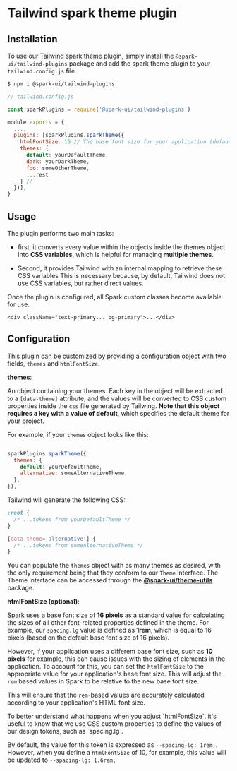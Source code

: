
<Meta title="utils/Tailwind plugins/spark theme" />

# Tailwind spark theme plugin

## Installation

To use our Tailwind spark theme plugin, simply install the `@spark-ui/tailwind-plugins` package and add the spark theme plugin to your `tailwind.config.js` file

```bash
$ npm i @spark-ui/tailwind-plugins
```

```js
// tailwind.config.js

const sparkPlugins = require('@spark-ui/tailwind-plugins')

module.exports = {
  ...,
  plugins: [sparkPlugins.sparkTheme({
    htmlFontSize: 16 // The base font size for your application (default: 16),
    themes: {
      default: yourDefaultTheme,
      dark: yourDarkTheme,
      foo: someOtherTheme,
      ...rest
    } //
  })],
}

```

## Usage

The plugin performs two main tasks:

- first, it converts every value within the objects inside the themes object into **CSS variables**, which is helpful for managing **multiple themes**.

- Second, it provides Tailwind with an internal mapping to retrieve these CSS variables This is necessary because, by default, Tailwind does not use CSS variables, but rather direct values.

Once the plugin is configured, all Spark custom classes become available for use.

```tsx
<div className="text-primary... bg-primary">...</div>
```

## Configuration

This plugin can be customized by providing a configuration object with two fields, `themes` and `htmlFontSize`.

**themes**:

An object containing your themes. Each key in the object will be extracted to a `[data-theme]` attribute, and the values will be converted to CSS custom properties inside the `css` file generated by Tailwing. **Note that this object requires a key with a value of default**, which specifies the default theme for your project.

For example, if your `themes` object looks like this:

```js

sparkPlugins.sparkTheme({
  themes: {
    default: yourDefaultTheme,
    alternative: someAlternativeTheme,
  },
}),
```

Tailwind will generate the following CSS:

```css
:root {
  /* ...tokens from yourDefaultTheme */
}

[data-theme='alternative'] {
  /* ...tokens from someAlternativeTheme */
}
```

You can populate the `themes` object with as many themes as desired, with the only requirement being that they conform to our `Theme` interface. The Theme interface can be accessed through the [**@spark-ui/theme-utils**](?path=/docs/utils-theme--docs#theme) package.

**htmlFontSize (optional)**:

Spark uses a base font size of **16 pixels** as a standard value for calculating the sizes of all other font-related properties defined in the theme. For example, our `spacing.lg` value is defined as **1rem**, which is equal to 16 pixels (based on the default base font size of 16 pixels).

However, if your application uses a different base font size, such as **10 pixels** for example, this can cause issues with the sizing of elements in the application. To account for this, you can set the `htmlFontSize` to the appropriate value for your application's base font size. This will adjust the `rem` based values in Spark to be relative to the new base font size.

This will ensure that the `rem`-based values are accurately calculated according to your application's HTML font size.

<Callout>
To better understand what happens when you adjust `htmlFontSize`, it's useful to know that we use CSS custom properties to define the values of our design tokens, such as `spacing.lg`.

By default, the value for this token is expressed as `--spacing-lg: 1rem;`. However, when you define a `htmlFontSize` of 10, for example, this value will be updated to `--spacing-lg: 1.6rem;`

</Callout>

